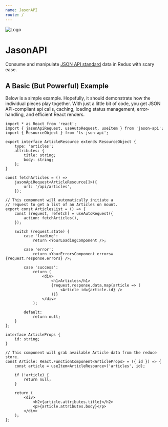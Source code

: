```yaml
---
name: JasonAPI
route: /
---
```


![Logo](./imgs/header.png)

# JasonAPI

Consume and manipulate [JSON API standard](http://jsonapi.org/)
data in Redux with scary ease.

## A Basic (But Powerful) Example

Below is a simple example. Hopefully, it should demonstrate how the individual
pieces play together. With just a little bit of code, you get JSON API-compliant
api calls, caching, loading status management, error-handling, and efficient
React renders.

```tsx
import * as React from 'react';
import { jasonApiRequest, useAutoRequest, useItem } from 'jason-api';
import { ResourceObject } from 'ts-json-api';

export interface ArticleResource extends ResourceObject {
    type: 'articles';
    attributes: {
        title: string;
        body: string;
    };
}

const fetchArticles = () =>
    jasonApiRequest<ArticleResource[]>({
        url: '/api/articles',
    });

// This component will automatically initiate a
// request to get a list of an Articles on mount.
export const ArticlesList = () => {
    const [request, refetch] = useAutoRequest({
        action: fetchArticles(),
    });

    switch (request.state) {
        case 'loading':
            return <YourLoadingComponent />;

        case 'error':
            return <YourErrorsComponent errors={request.response.errors} />;

        case 'success':
            return (
                <div>
                    <h1>Articles</h1>
                    {request.response.data.map(article => (
                        <Article id={article.id} />
                    ))}
                </div>
            );

        default:
            return null;
    }
};

interface ArticleProps {
    id: string;
}

// This component will grab available Article data from the reduce store.
const Article: React.FunctionComponent<ArticleProps> = ({ id }) => {
    const article = useItem<ArticleResource>('articles', id);

    if (!article) {
        return null;
    }

    return (
        <div>
            <h2>{article.attributes.title}</h2>
            <p>{article.attributes.body}</p>
        </div>
    );
};
```
